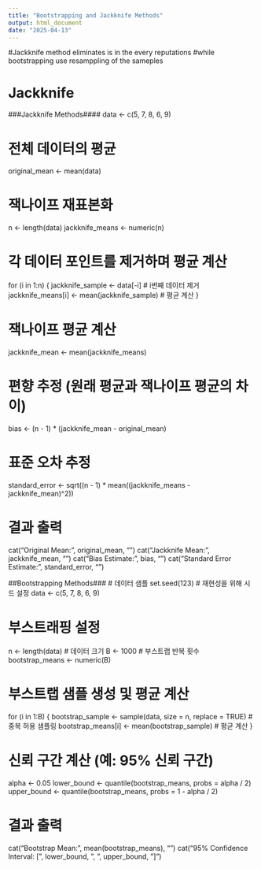 ---
title: "Bootstrapping and Jackknife Methods"
output: html_document
date: "2025-04-13"
---

#Jackknife method eliminates is in the every reputations 
#while bootstrapping use resamppling of the sameples

# Jackknife 
###Jackknife Methods####
data <- c(5, 7, 8, 6, 9)

# 전체 데이터의 평균
original_mean <- mean(data)

# 잭나이프 재표본화
n <- length(data)
jackknife_means <- numeric(n)

# 각 데이터 포인트를 제거하며 평균 계산
for (i in 1:n) {
  jackknife_sample <- data[-i]  # i번째 데이터 제거
  jackknife_means[i] <- mean(jackknife_sample)  # 평균 계산
}

# 잭나이프 평균 계산
jackknife_mean <- mean(jackknife_means)

# 편향 추정 (원래 평균과 잭나이프 평균의 차이)
bias <- (n - 1) * (jackknife_mean - original_mean)

# 표준 오차 추정
standard_error <- sqrt((n - 1) * mean((jackknife_means - jackknife_mean)^2))

# 결과 출력
cat("Original Mean:", original_mean, "\n")
cat("Jackknife Mean:", jackknife_mean, "\n")
cat("Bias Estimate:", bias, "\n")
cat("Standard Error Estimate:", standard_error, "\n")


##Bootstrapping Methods###
# 데이터 샘플
set.seed(123)  # 재현성을 위해 시드 설정
data <- c(5, 7, 8, 6, 9)

# 부스트래핑 설정
n <- length(data)  # 데이터 크기
B <- 1000          # 부스트랩 반복 횟수
bootstrap_means <- numeric(B)

# 부스트랩 샘플 생성 및 평균 계산
for (i in 1:B) {
  bootstrap_sample <- sample(data, size = n, replace = TRUE)  # 중복 허용 샘플링
  bootstrap_means[i] <- mean(bootstrap_sample)               # 평균 계산
}

# 신뢰 구간 계산 (예: 95% 신뢰 구간)
alpha <- 0.05
lower_bound <- quantile(bootstrap_means, probs = alpha / 2)
upper_bound <- quantile(bootstrap_means, probs = 1 - alpha / 2)

# 결과 출력
cat("Bootstrap Mean:", mean(bootstrap_means), "\n")
cat("95% Confidence Interval: [", lower_bound, ", ", upper_bound, "]\n")